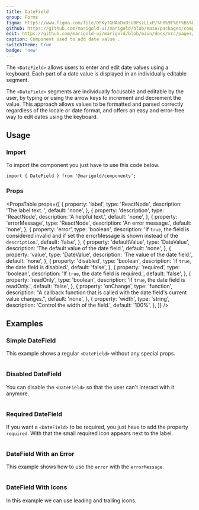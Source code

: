 ```yaml
---
title: DateField
group: Forms
figma: https://www.figma.com/file/DFKyTGHAoDxOsUBPszLLxP/%F0%9F%8F%B5%EF%B8%8FMarigold?node-id=7064-19516&t=YjPldTCDTR4vfHIf-0
github: https://github.com/marigold-ui/marigold/blob/main/packages/components/src/DateField/DateField.tsx
edit: https://github.com/marigold-ui/marigold/blob/main/docs/src/pages/components/date-field.mdx
caption: Component used to add date value .
switchTheme: true
badge: 'new'
---
```


The `<DateField>` allows users to enter and edit date values using a keyboard. Each part of a date value is displayed in an individually editable segment.

The `<DateField>` segments are individually focusable and editable by the user, by typing or using the arrow keys to increment and decrement the value. This approach allows values to be formatted and parsed correctly regardless of the locale or date format, and offers an easy and error-free way to edit dates using the keyboard.

<Preview>
  <BasicDateField />
</Preview>

## Usage

### Import

To import the component you just have to use this code below.

```tsx
import { DateField } from '@marigold/components';
```

### Props

<PropsTable
  props={[
    {
      property: 'label',
      type: 'ReactNode',
      description: 'The label text. ',
      default: 'none',
    },
    {
      property: 'description',
      type: 'ReactNode',
      description: 'A helpful text.',
      default: 'none',
    },
    {
      property: 'errorMessage',
      type: 'ReactNode',
      description: 'An error message.',
      default: 'none',
    },
    {
      property: 'error',
      type: 'boolean',
      description:
        'If `true`, the field is considered invalid and if set the errorMessage is shown instead of the `description`.',
      default: 'false',
    },
    {
      property: 'defaultValue',
      type: 'DateValue',
      description: 'The default value of the date field.',
      default: 'none',
    },
    {
      property: 'value',
      type: 'DateValue',
      description: 'The value of the date field.',
      default: 'none',
    },
    {
      property: 'disabled',
      type: 'boolean',
      description: 'If `true`, the date field is disabled.',
      default: 'false',
    },
    {
      property: 'required',
      type: 'boolean',
      description: 'If `true`, the date field is required.',
      default: 'false',
    },
    {
      property: 'readOnly',
      type: 'boolean',
      description: 'If `true`, the date field is readOnly.',
      default: 'false',
    },
    {
      property: 'onChange',
      type: 'function',
      description:
        "A callback function that is called with the date field's current value changes.",
      default: 'none',
    },
    {
      property: 'width',
      type: 'string',
      description: 'Control the width of the field.',
      default: '100%',
    },
  ]}
/>

## Examples

### Simple DateField

This example shows a regular `<DateField>` without any special props.

```tsx preview file=components/DateField/date-field-basic.demo.tsx

```

### Disabled DateField

You can disable the `<DateField>` so that the user can't interact with it anymore.

```tsx preview file=components/DateField/date-field-disabled.demo.tsx

```

### Required DateField

If you want a `<DateField>` to be required, you just have to add the property `required`. With that the small required icon appears next to the label.

```tsx preview file=components/DateField/date-field-required.demo.tsx

```

### DateField With an Error

This example shows how to use the `error` with the `errorMessage`.

```tsx preview file=components/DateField/date-field-error.demo.tsx

```

### DateField With Icons

In this example we can use leading and trailing icons.

```tsx preview file=components/DateField/date-field-icons.demo.tsx

```
